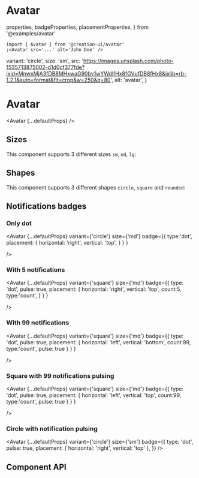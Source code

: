 # Avatar

  properties,
  badgeProperties,
  placementProperties,
} from '@examples/avatar'

```tsx copy
import { Avatar } from '@creation-ui/avatar'
;<Avatar src='...' alt='John Doe' />
```

  variant: 'circle',
  size: 'sm',
  src: 'https://images.unsplash.com/photo-1535713875002-d1d0cf377fde?ixid=MnwxMjA3fDB8MHxwaG90by1wYWdlfHx8fGVufDB8fHx8&ixlib=rb-1.2.1&auto=format&fit=crop&w=250&q=80',
  alt: 'avatar',
}

# Avatar

<Avatar {...defaultProps} />

## Sizes

This component supports 3 different sizes `sm`, `md`, `lg`:

<UnfoldVariants
  component={Avatar}
  variants={ELEMENT_SIZES}
  prop='size'
  componentProps={defaultProps}
/>

## Shapes

This component supports 3 different shapes `circle`, `square` and `rounded`:

<UnfoldVariants
  component={Avatar}
  variants={AVATAR_VARIANTS}
  prop='variant'
  componentProps={defaultProps}
/>

## Notifications badges

### Only dot

<Avatar    {...defaultProps}
      variant={'circle'}
      size={'md'}
      badge={{
        type:'dot',
        placement: {
           horizontal: 'right',
           vertical: 'top',
        }
        }
      }

/>

### With 5 notifications

<Avatar    {...defaultProps}
      variant={'square'}
      size={'md'}
      badge={{
        type: 'dot',
        pulse: true,
        placement: {
           horizontal: 'right',
           vertical: 'top',
           count:5,
           type:'count',
        }
        }
      }

/>

### With 99 notifications

<Avatar    {...defaultProps}
      variant={'square'}
      size={'md'}
      badge={{
        type: 'dot',
        pulse: true,
        placement: {
           horizontal: 'left',
           vertical: 'bottom',
           count:99,
           type:'count',
           pulse: true
        }
        }
      }

/>

### Square with 99 notifications pulsing

<Avatar    {...defaultProps}
      variant={'square'}
      size={'md'}
      badge={{
        type: 'dot',
        pulse: true,
        placement: {
           horizontal: 'left',
           vertical: 'top',
           count:99,
           type:'count',
           pulse: true
        }
        }
      }

/>

### Circle with notification pulsing

<Avatar
  {...defaultProps}
  variant={'circle'}
  size={'sm'}
  badge={{
    type: 'dot',
    pulse: true,
    placement: { horizontal: 'right', vertical: 'top' },
  }}
/>

## Component API

<PropsTable
  properties={properties}
  name='Avatar'
  description='Avatar component props.'
/>
<PropsTable
  properties={badgeProperties}
  name='Badge'
  description='Detailed props of "badge" Avatar props'
/>
<PropsTable
  properties={placementProperties}
  name='Placement'
  description='Detailed props of "badge.placement" Avatar props'
/>
